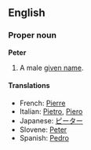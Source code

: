 ==English==
===Proper noun===
'''Peter'''

#A male [[given name]].

====Translations====
*French: [[Pierre]]
*Italian: [[Pietro]], [[Piero]]
*Japanese: [[ピーター]]
*Slovene: [[Peter]]
*Spanish: [[Pedro]]